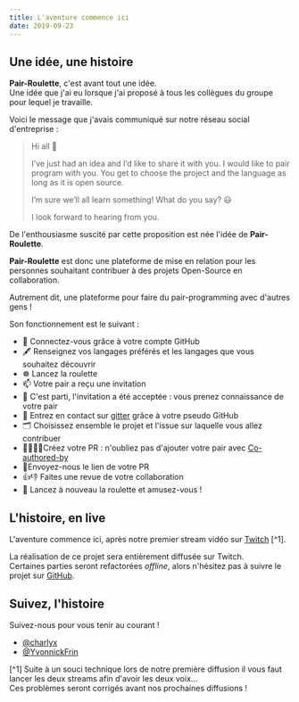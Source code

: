 ```yaml
---
title: L'aventure commence ici
date: 2019-09-23
---
```


## Une idée, une histoire

**Pair-Roulette**, c'est avant tout une idée.  
Une idée que j'ai eu lorsque j'ai proposé à tous les collègues du groupe pour 
lequel je travaille.

Voici le message que j'avais communiqué sur notre réseau social d'entreprise :

> Hi all 👋
> 
> I’ve just had an idea and I’d like to share it with you.
> I would like to pair program with you. You get to choose the project and the language as long as it is open source.
> 
> I’m sure we’ll all learn something!
> What do you say? 😃
> 
> I look forward to hearing from you.

De l'enthousiasme suscité par cette proposition est née l'idée de **Pair-Roulette**. 

**Pair-Roulette** est donc une plateforme de mise en relation pour les personnes
souhaitant contribuer à des projets Open-Source en collaboration.

Autrement dit, une plateforme pour faire du pair-programming avec d'autres gens !

Son fonctionnement est le suivant :

 * 🔐 Connectez-vous grâce à votre compte GitHub
 * 🖋 Renseignez vos langages préférés et les langages que vous souhaitez 
 découvrir
 * ☸️  Lancez la roulette
 * 📫 Votre pair a reçu une invitation
 * 🤝 C'est parti, l'invitation a été acceptée : vous prenez connaissance de votre 
 pair
 * 💬 Entrez en contact sur [gitter](https://gitter.im/pair-roulette/community) 
 grâce à votre pseudo GitHub
 * 🗂 Choisissez ensemble le projet et l'issue sur laquelle vous allez contribuer
 * 👩‍💻👨‍💻Créez votre PR : n'oubliez pas d'ajouter votre pair avec 
 [Co-authored-by](https://help.github.com/en/articles/creating-a-commit-with-multiple-authors)
 * 💌Envoyez-nous le lien de votre PR
 * 👍👎 Faites une revue de votre collaboration
 * 🥳 Lancez à nouveau la roulette et amusez-vous !

## L'histoire, en live

L'aventure commence ici, après notre premier stream vidéo sur 
[Twitch](http://multitwitch.tv/yvonnickfrin/charlyx1188) [^1].

La réalisation de ce projet sera entièrement diffusée sur Twitch.  
Certaines parties seront refactorées *offline*, alors n'hésitez pas à suivre le 
projet sur [GitHub](https://github.com/charlyx/pair-roulette/).

## Suivez, l'histoire

Suivez-nous pour vous tenir au courant !

 * [@charlyx](https://charlyx.dev)
 * [@YvonnickFrin](https://yvonnickfrin.dev)

[^1] Suite à un souci technique lors de notre première diffusion il vous 
faut lancer les deux streams afin d'avoir les deux voix...  
Ces problèmes seront corrigés avant nos prochaines diffusions !
